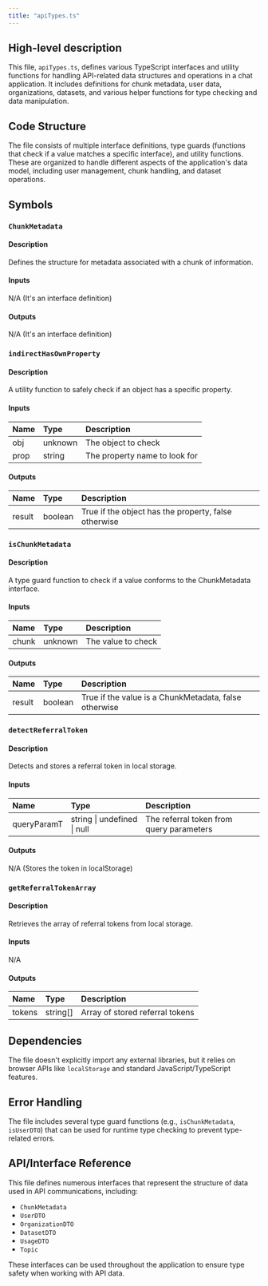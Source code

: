 ```yaml
---
title: "apiTypes.ts"
---
```


## High-level description
This file, `apiTypes.ts`, defines various TypeScript interfaces and utility functions for handling API-related data structures and operations in a chat application. It includes definitions for chunk metadata, user data, organizations, datasets, and various helper functions for type checking and data manipulation.

## Code Structure
The file consists of multiple interface definitions, type guards (functions that check if a value matches a specific interface), and utility functions. These are organized to handle different aspects of the application's data model, including user management, chunk handling, and dataset operations.

## Symbols

### `ChunkMetadata`
#### Description
Defines the structure for metadata associated with a chunk of information.

#### Inputs
N/A (It's an interface definition)

#### Outputs
N/A (It's an interface definition)

### `indirectHasOwnProperty`
#### Description
A utility function to safely check if an object has a specific property.

#### Inputs
| Name | Type | Description |
|:-----|:-----|:------------|
| obj | unknown | The object to check |
| prop | string | The property name to look for |

#### Outputs
| Name | Type | Description |
|:-----|:-----|:------------|
| result | boolean | True if the object has the property, false otherwise |

### `isChunkMetadata`
#### Description
A type guard function to check if a value conforms to the ChunkMetadata interface.

#### Inputs
| Name | Type | Description |
|:-----|:-----|:------------|
| chunk | unknown | The value to check |

#### Outputs
| Name | Type | Description |
|:-----|:-----|:------------|
| result | boolean | True if the value is a ChunkMetadata, false otherwise |

### `detectReferralToken`
#### Description
Detects and stores a referral token in local storage.

#### Inputs
| Name | Type | Description |
|:-----|:-----|:------------|
| queryParamT | string \| undefined \| null | The referral token from query parameters |

#### Outputs
N/A (Stores the token in localStorage)

### `getReferralTokenArray`
#### Description
Retrieves the array of referral tokens from local storage.

#### Inputs
N/A

#### Outputs
| Name | Type | Description |
|:-----|:-----|:------------|
| tokens | string[] | Array of stored referral tokens |

## Dependencies
The file doesn't explicitly import any external libraries, but it relies on browser APIs like `localStorage` and standard JavaScript/TypeScript features.

## Error Handling
The file includes several type guard functions (e.g., `isChunkMetadata`, `isUserDTO`) that can be used for runtime type checking to prevent type-related errors.

## API/Interface Reference
This file defines numerous interfaces that represent the structure of data used in API communications, including:
- `ChunkMetadata`
- `UserDTO`
- `OrganizationDTO`
- `DatasetDTO`
- `UsageDTO`
- `Topic`

These interfaces can be used throughout the application to ensure type safety when working with API data.